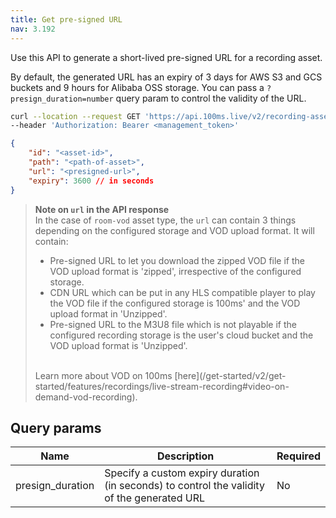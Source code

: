 ```yaml
---
title: Get pre-signed URL
nav: 3.192
---
```


Use this API to generate a short-lived pre-signed URL for a recording asset.

By default, the generated URL has an expiry of 3 days for AWS S3 and GCS buckets and 9 hours for Alibaba OSS storage. You can pass a `?presign_duration=number` query param to control the validity of the URL.

<GetRequest title="https://api.100ms.live/v2/recording-assets/<asset_id>/presigned-url" />

<Request id="req-0">

```bash
curl --location --request GET 'https://api.100ms.live/v2/recording-assets/<asset_id>/presigned-url' \
--header 'Authorization: Bearer <management_token>'
```

</Request>
<ResponseBox id="res-0" status="200 OK">

```json
{
    "id": "<asset-id>",
    "path": "<path-of-asset>",
    "url": "<presigned-url>",
    "expiry": 3600 // in seconds
}
```

</ResponseBox>

> **Note on `url` in the API response**
> <br/>
> In the case of `room-vod` asset type, the `url` can contain 3 things depending on the configured storage and VOD upload format. It will contain:
> - Pre-signed URL to let you download the zipped VOD file if the VOD upload format is 'zipped', irrespective of the configured storage.
> - CDN URL which can be put in any HLS compatible player to play the VOD file if the configured storage is 100ms' and the VOD upload format in 'Unzipped'.
> - Pre-signed URL to the M3U8 file which is not playable if the configured recording storage is the user's cloud bucket and the VOD upload format is 'Unzipped'.
> <br/>
> Learn more about VOD on 100ms [here](/get-started/v2/get-started/features/recordings/live-stream-recording#video-on-demand-vod-recording).

## Query params

| Name             | Description                                                                                | Required |
|------------------|--------------------------------------------------------------------------------------------|----------|
| presign_duration | Specify a custom expiry duration (in seconds) to control the validity of the generated URL | No       |

